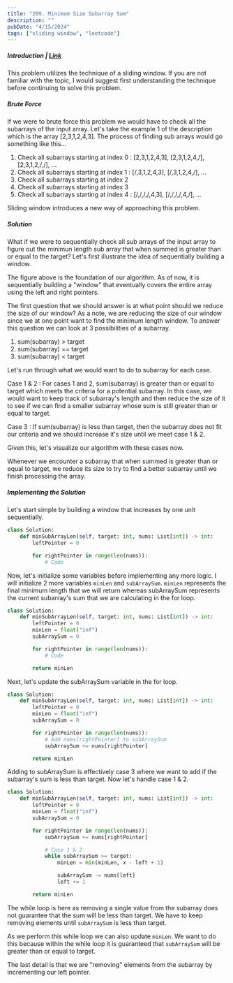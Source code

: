 ```yaml
---
title: "209. Minimum Size Subarray Sum"
description: ""
pubDate: "4/15/2024"
tags: ["sliding window", "leetcode"]
---
```



##### Introduction | [Link](https://leetcode.com/problems/minimum-size-subarray-sum/description/)

This problem utilizes the technique of a sliding window. If you are not familiar with the topic, I would suggest first understanding the technique before continuing to solve this problem.

##### Brute Force

If we were to brute force this problem we would have to check all the subarrays of the input array. Let's take the example 1 of the description which is the array [2,3,1,2,4,3]. The process of finding sub arrays would go something like this...

1. Check all subarrays starting at index 0 : [2,3,1,2,4,3], [2,3,1,2,4,/], [2,3,1,2,/,/], ...
2. Check all subarrays starting at index 1 : [/,3,1,2,4,3], [/,3,1,2,4,/], ...
3. Check all subarrays starting at index 2
4. Check all subarrays starting at index 3
5. Check all subarrays starting at index 4 : [/,/,/,/,4,3], [/,/,/,/,4,/], ...

Sliding window introduces a new way of approaching this problem.

##### Solution

What if we were to sequentially check all sub arrays of the input array to figure out the minimun length sub array that when summed is greater than or equal to the target? Let's first illustrate the idea of sequentially building a window.

<Figure src="/209-min-len-subarray/window-1.PNG"></Figure>

The figure above is the foundation of our algorithm. As of now, it is sequentially building a "window" that eventually covers the entire array using the left and right pointers.

The first question that we should answer is at what point should we reduce the size of our window? As a note, we are reducing the size of our window since we at one point want to find the minimum length window. To answer this question we can look at 3 possibilities of a subarray.

1. sum(subarray) > target
2. sum(subarray) == target
3. sum(subarray) < target

Let's run through what we would want to do to subarray for each case.

Case 1 & 2 : For cases 1 and 2, sum(subarray) is greater than or equal to target which meets the criteria for a potential subarray. In this case, we would want to keep track of subarray's length and then reduce the size of it to see if we can find a smaller subarray whose sum is still greater than or equal to target.

Case 3 : If sum(subarray) is less than target, then the subarray does not fit our criteria and we should increase it's size until we meet case 1 & 2.

Given this, let's visualize our algorithm with these cases now.

<Figure src="/209-min-len-subarray/window-2.PNG"></Figure>

Whenever we encounter a subarray that when summed is greater than or equal to target, we reduce its size to try to find a better subarray until we finish processing the array.

##### Implementing the Solution

Let's start simple by building a window that increases by one unit sequentially.

```python
class Solution:
    def minSubArrayLen(self, target: int, nums: List[int]) -> int:
        leftPointer = 0

        for rightPointer in range(len(nums)):
            # Code
```

Now, let's initialize some variables before implementing any more logic. I will initialize 2 more variables `minLen` and `subArraySum`. `minLen` represents the final minimum length that we will return whereas subArraySum represents the current subarray's sum that we are calculating in the for loop.

```python
class Solution:
    def minSubArrayLen(self, target: int, nums: List[int]) -> int:
        leftPointer = 0
        minLen = float("inf")
        subArraySum = 0

        for rightPointer in range(len(nums)):
            # Code

        return minLen
```

Next, let's update the subArraySum variable in the for loop.

```python
class Solution:
    def minSubArrayLen(self, target: int, nums: List[int]) -> int:
        leftPointer = 0
        minLen = float("inf")
        subArraySum = 0

        for rightPointer in range(len(nums)):
            # Add nums[rightPointer] to subArraySum
            subArraySum += nums[rightPointer]

        return minLen
```

Adding to subArraySum is effectively case 3 where we want to add if the subarray's sum is less than target. Now let's handle case 1 & 2.

```python
class Solution:
    def minSubArrayLen(self, target: int, nums: List[int]) -> int:
        leftPointer = 0
        minLen = float("inf")
        subArraySum = 0

        for rightPointer in range(len(nums)):
            subArraySum += nums[rightPointer]

            # Case 1 & 2
            while subArraySum >= target:
                minLen = min(minLen, x - left + 1)

                subArraySum -= nums[left]
                left += 1

        return minLen
```

The while loop is here as removing a single value from the subarray does not guarantee that the sum will be less than target. We have to keep removing elements until `subArraySum` is less than target.

As we perform this while loop we can also update `minLen`. We want to do this because within the while loop it is guaranteed that `subArraySum` will be greater than or equal to target.

The last detail is that we are "removing" elements from the subarray by incrementing our left pointer.
